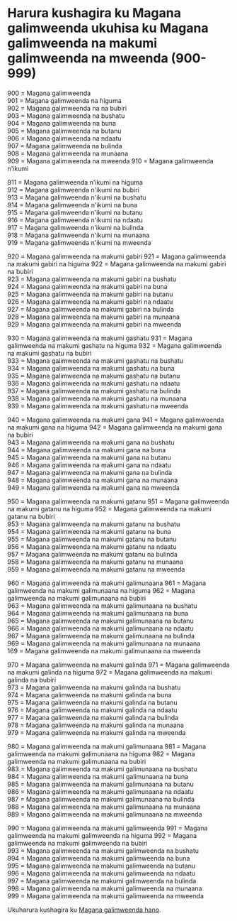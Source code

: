 # Harura kushagira ku Magana galimweenda ukuhisa ku Magana galimweenda na makumi galimweenda na mweenda (900-999)

900 = Magana galimweenda  
901 = Magana galimweenda na higuma  
902 = Magana galimweenda na na bubiri  
903 = Magana galimweenda na bushatu  
904 = Magana galimweenda na buna  
905 = Magana galimweenda na butanu  
906 = Magana galimweenda na ndaatu  
907 = Magana galimweenda na bulinda  
908 = Magana galimweenda na munaana  
909 = Magana galimweenda na mweenda
910 = Magana galimweenda n'ikumi

911 = Magana galimweenda n'ikumi na higuma  
912 = Magana galimweenda n'ikumi na bubiri  
913 = Magana galimweenda n'ikumi na bushatu  
914 = Magana galimweenda n'ikumi na buna  
915 = Magana galimweenda n'ikumi na butanu  
916 = Magana galimweenda n'ikumi na ndaatu  
917 = Magana galimweenda n'ikumi na bulinda  
918 = Magana galimweenda n'ikumi na munaana  
919 = Magana galimweenda n'ikumi na mweenda

920 = Magana galimweenda na makumi gabiri
921 = Magana galimweenda na makumi gabiri na higuma
922 = Magana galimweenda na makumi gabiri na bubiri  
923 = Magana galimweenda na makumi gabiri na bushatu  
924 = Magana galimweenda na makumi gabiri na buna  
925 = Magana galimweenda na makumi gabiri na butanu  
926 = Magana galimweenda na makumi gabiri na ndaatu  
927 = Magana galimweenda na makumi gabiri na bulinda  
928 = Magana galimweenda na makumi gabiri na munaana  
929 = Magana galimweenda na makumi gabiri na mweenda

930 = Magana galimweenda na makumi gashatu
931 = Magana galimweenda na makumi gashatu na higuma
932 = Magana galimweenda na makumi gashatu na bubiri  
933 = Magana galimweenda na makumi gashatu na bushatu  
934 = Magana galimweenda na makumi gashatu na buna  
935 = Magana galimweenda na makumi gashatu na butanu  
936 = Magana galimweenda na makumi gashatu na ndaatu  
937 = Magana galimweenda na makumi gashatu na bulinda  
938 = Magana galimweenda na makumi gashatu na munaana  
939 = Magana galimweenda na makumi gashatu na mweenda

940 = Magana galimweenda na makumi gana
941 = Magana galimweenda na makumi gana na higuma
942 = Magana galimweenda na makumi gana na bubiri  
943 = Magana galimweenda na makumi gana na bushatu  
944 = Magana galimweenda na makumi gana na buna  
945 = Magana galimweenda na makumi gana na butanu  
946 = Magana galimweenda na makumi gana na ndaatu  
947 = Magana galimweenda na makumi gana na bulinda  
948 = Magana galimweenda na makumi gana na munaana  
949 = Magana galimweenda na makumi gana na mweenda

950 = Magana galimweenda na makumi gatanu
951 = Magana galimweenda na makumi gatanu na higuma
952 = Magana galimweenda na makumi gatanu na bubiri  
953 = Magana galimweenda na makumi gatanu na bushatu  
954 = Magana galimweenda na makumi gatanu na buna  
955 = Magana galimweenda na makumi gatanu na butanu  
956 = Magana galimweenda na makumi gatanu na ndaatu  
957 = Magana galimweenda na makumi gatanu na bulinda  
958 = Magana galimweenda na makumi gatanu na munaana  
959 = Magana galimweenda na makumi gatanu na mweenda

960 = Magana galimweenda na makumi galimunaana
961 = Magana galimweenda na makumi galimunaana na higuma
962 = Magana galimweenda na makumi galimunaana na bubiri  
963 = Magana galimweenda na makumi galimunaana na bushatu  
964 = Magana galimweenda na makumi galimunaana na buna  
965 = Magana galimweenda na makumi galimunaana na butanu  
966 = Magana galimweenda na makumi galimunaana na ndaatu  
967 = Magana galimweenda na makumi galimunaana na bulinda  
969 = Magana galimweenda na makumi galimunaana na munaana  
169 = Magana galimweenda na makumi galimunaana na mweenda

970 = Magana galimweenda na makumi galinda
971 = Magana galimweenda na makumi galinda na higuma
972 = Magana galimweenda na makumi galinda na bubiri  
973 = Magana galimweenda na makumi galinda na bushatu  
974 = Magana galimweenda na makumi galinda na buna  
975 = Magana galimweenda na makumi galinda na butanu  
976 = Magana galimweenda na makumi galinda na ndaatu  
977 = Magana galimweenda na makumi galinda na bulinda  
978 = Magana galimweenda na makumi galinda na munaana  
979 = Magana galimweenda na makumi galinda na mweenda

980 = Magana galimweenda na makumi galimunaana
981 = Magana galimweenda na makumi galimunaana na higuma
982 = Magana galimweenda na makumi galimunaana na bubiri  
983 = Magana galimweenda na makumi galimunaana na bushatu  
984 = Magana galimweenda na makumi galimunaana na buna  
985 = Magana galimweenda na makumi galimunaana na butanu  
986 = Magana galimweenda na makumi galimunaana na ndaatu  
987 = Magana galimweenda na makumi galimunaana na bulinda  
988 = Magana galimweenda na makumi galimunaana na munaana  
989 = Magana galimweenda na makumi galimunaana na mweenda

990 = Magana galimweenda na makumi galimweenda
991 = Magana galimweenda na makumi galimweenda na higuma
992 = Magana galimweenda na makumi galimweenda na bubiri  
993 = Magana galimweenda na makumi galimweenda na bushatu  
994 = Magana galimweenda na makumi galimweenda na buna  
995 = Magana galimweenda na makumi galimweenda na butanu  
996 = Magana galimweenda na makumi galimweenda na ndaatu  
997 = Magana galimweenda na makumi galimweenda na bulinda  
998 = Magana galimweenda na makumi galimweenda na munaana  
999 = Magana galimweenda na makumi galimweenda na mweenda

Ukuharura kushagira ku [Magana galimweenda hano](./magana-galimweenda).
